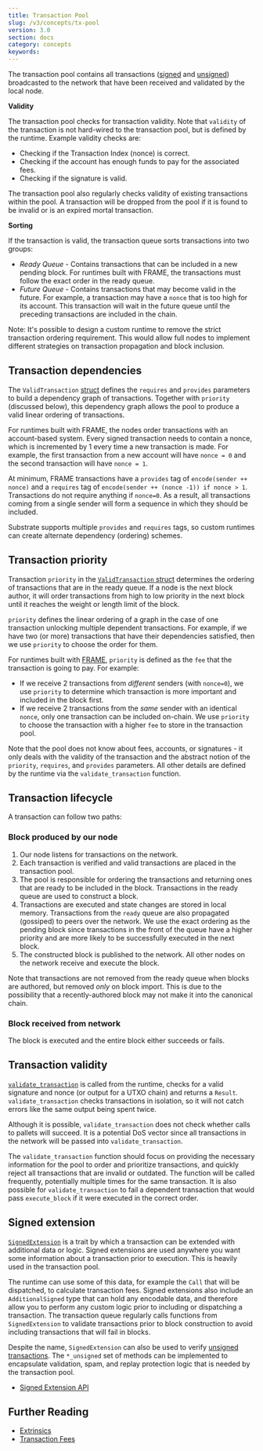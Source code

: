 ```yaml
---
title: Transaction Pool
slug: /v3/concepts/tx-pool
version: 3.0
section: docs
category: concepts
keywords:
---
```


The transaction pool contains all transactions ([signed](/v3/concepts/extrinsics#signed-transactions)
and [unsigned](/v3/concepts/extrinsics#unsigned-transactions)) broadcasted to the network that have been
received and validated by the local node.

**Validity**

The transaction pool checks for transaction validity. Note that `validity` of the transaction is not
hard-wired to the transaction pool, but is defined by the runtime. Example validity checks are:

- Checking if the Transaction Index (nonce) is correct.
- Checking if the account has enough funds to pay for the associated fees.
- Checking if the signature is valid.

The transaction pool also regularly checks validity of existing transactions within the pool. A
transaction will be dropped from the pool if it is found to be invalid or is an expired mortal transaction.

**Sorting**

If the transaction is valid, the transaction queue sorts transactions into two groups:

- _Ready Queue_ - Contains transactions that can be included in a new pending block. For runtimes
  built with FRAME, the transactions must follow the exact order in the ready queue.
- _Future Queue_ - Contains transactions that may become valid in the future. For example, a
  transaction may have a `nonce` that is too high for its account. This transaction will wait in the
  future queue until the preceding transactions are included in the chain.

Note: It's possible to design a custom runtime to remove the strict transaction ordering
requirement. This would allow full nodes to implement different strategies on transaction
propagation and block inclusion.

## Transaction dependencies

The `ValidTransaction`
[struct](/rustdocs/latest/sp_runtime/transaction_validity/struct.ValidTransaction.html)
defines the `requires` and `provides` parameters to build a dependency graph of transactions.
Together with `priority` (discussed below), this dependency graph allows the pool to produce a valid
linear ordering of transactions.

For runtimes built with FRAME, the nodes order transactions with an account-based system. Every
signed transaction needs to contain a nonce, which is incremented by 1 every time a new transaction
is made. For example, the first transaction from a new account will have `nonce = 0` and the second
transaction will have `nonce = 1`.

At minimum, FRAME transactions have a `provides` tag of `encode(sender ++ nonce)` and a `requires`
tag of `encode(sender ++ (nonce -1)) if nonce > 1`. Transactions do not require anything if
`nonce=0`. As a result, all transactions coming from a single sender will form a sequence in which
they should be included.

Substrate supports multiple `provides` and `requires` tags, so custom runtimes can create alternate
dependency (ordering) schemes.

## Transaction priority

Transaction `priority` in the [`ValidTransaction`
struct](/rustdocs/latest/sp_runtime/transaction_validity/struct.ValidTransaction.html)
determines the ordering of transactions that are in the ready queue. If a node is the next block
author, it will order transactions from high to low priority in the next block until it reaches the
weight or length limit of the block.

`priority` defines the linear ordering of a graph in the case of one transaction unlocking multiple
dependent transactions. For example, if we have two (or more) transactions that have their
dependencies satisfied, then we use `priority` to choose the order for them.

For runtimes built with [FRAME](/v3/runtime/frame), `priority` is defined as the `fee` that the transaction
is going to pay. For example:

- If we receive 2 transactions from _different_ senders (with `nonce=0`), we use `priority` to
  determine which transaction is more important and included in the block first.
- If we receive 2 transactions from the _same_ sender with an identical `nonce`, only one
  transaction can be included on-chain. We use `priority` to choose the transaction with a higher
  `fee` to store in the transaction pool.

Note that the pool does not know about fees, accounts, or signatures - it only deals with the
validity of the transaction and the abstract notion of the `priority`, `requires`, and `provides`
parameters. All other details are defined by the runtime via the `validate_transaction` function.

## Transaction lifecycle

A transaction can follow two paths:

### Block produced by our node

1. Our node listens for transactions on the network.
2. Each transaction is verified and valid transactions are placed in the transaction pool.
3. The pool is responsible for ordering the transactions and returning ones that are ready to be
   included in the block. Transactions in the ready queue are used to construct a block.
4. Transactions are executed and state changes are stored in local memory. Transactions from the
   `ready` queue are also propagated (gossiped) to peers over the network. We use the exact ordering
   as the pending block since transactions in the front of the queue have a higher priority and are
   more likely to be successfully executed in the next block.
5. The constructed block is published to the network. All other nodes on the network receive and
   execute the block.

Note that transactions are not removed from the ready queue when blocks are authored, but removed
_only_ on block import. This is due to the possibility that a recently-authored block may not make
it into the canonical chain.

### Block received from network

The block is executed and the entire block either succeeds or fails.

## Transaction validity

[`validate_transaction`](/rustdocs/latest/sp_transaction_pool/runtime_api/trait.TaggedTransactionQueue.html#method.validate_transaction)
is called from the runtime, checks for a valid signature and nonce (or output for a UTXO chain) and returns
a `Result`. `validate_transaction` checks transactions in isolation, so it will not catch errors like the
same output being spent twice.

Although it is possible, `validate_transaction` does not check whether calls to pallets will
succeed. It is a potential DoS vector since all transactions in the network will be passed into
`validate_transaction`.

The `validate_transaction` function should focus on providing the necessary information for the pool
to order and prioritize transactions, and quickly reject all transactions that are invalid or
outdated. The function will be called frequently, potentially multiple times for the same
transaction. It is also possible for `validate_transaction` to fail a dependent transaction that
would pass `execute_block` if it were executed in the correct order.

## Signed extension

[`SignedExtension`](/rustdocs/latest/sp_runtime/traits/trait.SignedExtension.html) is a trait
by which a transaction can be extended with additional data or logic.
Signed extensions are used anywhere you want some information about a transaction prior to
execution. This is heavily used in the transaction pool.

The runtime can use some of this data, for example the `Call` that will be dispatched, to calculate
transaction fees. Signed extensions also include an `AdditionalSigned` type that can hold any
encodable data, and therefore allow you to perform any custom logic prior to including or
dispatching a transaction. The transaction queue regularly calls functions from `SignedExtension` to
validate transactions prior to block construction to avoid including transactions that will fail in
blocks.

Despite the name, `SignedExtension` can also be used to verify [unsigned transactions](/v3/concepts/extrinsics#unsigned-transactions).
The `*_unsigned` set of methods can be implemented to encapsulate validation, spam, and replay
protection logic that is needed by the transaction pool.

- [Signed Extension API](/rustdocs/latest/sp_runtime/traits/trait.SignedExtension.html)

## Further Reading

- [Extrinsics](/v3/concepts/extrinsics)
- [Transaction Fees](/v3/runtime/weights-and-fees)

